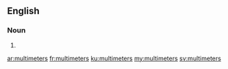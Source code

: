==English==

===Noun===
{{head|en|plural}}

# {{plural of|multimeter|lang=en}}

[[ar:multimeters]]
[[fr:multimeters]]
[[ku:multimeters]]
[[my:multimeters]]
[[sv:multimeters]]